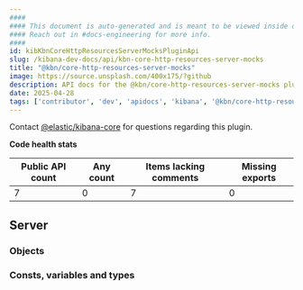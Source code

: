 ```yaml
---
####
#### This document is auto-generated and is meant to be viewed inside our experimental, new docs system.
#### Reach out in #docs-engineering for more info.
####
id: kibKbnCoreHttpResourcesServerMocksPluginApi
slug: /kibana-dev-docs/api/kbn-core-http-resources-server-mocks
title: "@kbn/core-http-resources-server-mocks"
image: https://source.unsplash.com/400x175/?github
description: API docs for the @kbn/core-http-resources-server-mocks plugin
date: 2025-04-28
tags: ['contributor', 'dev', 'apidocs', 'kibana', '@kbn/core-http-resources-server-mocks']
---
```




Contact [@elastic/kibana-core](https://github.com/orgs/elastic/teams/kibana-core) for questions regarding this plugin.

**Code health stats**

| Public API count  | Any count | Items lacking comments | Missing exports |
|-------------------|-----------|------------------------|-----------------|
| 7 | 0 | 7 | 0 |

## Server

### Objects
<DocDefinitionList data={kbnCoreHttpResourcesServerMocksObj.server.objects}/>

### Consts, variables and types
<DocDefinitionList data={kbnCoreHttpResourcesServerMocksObj.server.misc}/>

